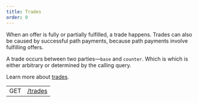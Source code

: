 ```yaml
---
title: Trades
order: 0
---
```



When an offer is fully or partially fulfilled, a trade happens. Trades can also be caused by successful path payments, because path payments involve fulfilling offers.

A trade occurs between two parties—`base` and `counter`. Which is which is either arbitrary or determined by the calling query.

Learn more about [trades](../../../docs/glossary/decentralized-exchange.mdx).

<EndpointsTable title="Endpoints">

|     |                       |
| --- | --------------------- |
| GET | [/trades](./list.mdx) |

</EndpointsTable>

